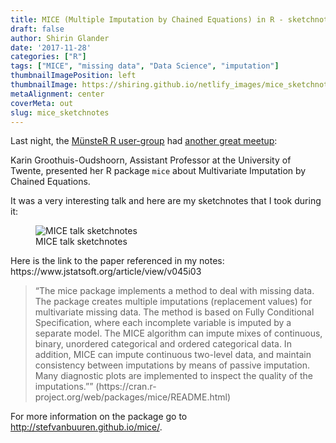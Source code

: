 ```yaml
---
title: MICE (Multiple Imputation by Chained Equations) in R - sketchnotes from MünsteR Meetup
draft: false
author: Shirin Glander
date: '2017-11-28'
categories: ["R"]
tags: ["MICE", "missing data", "Data Science", "imputation"]
thumbnailImagePosition: left
thumbnailImage: https://shiring.github.io/netlify_images/mice_sketchnote_gxjsgc.jpg
metaAlignment: center
coverMeta: out
slug: mice_sketchnotes
---
```


Last night, the [MünsteR R user-group](http://meetu.ps/c/3ffGL/w54bW/f) had [another great meetup](https://www.meetup.com/Munster-R-Users-Group/events/243388360/):

Karin Groothuis-Oudshoorn, Assistant Professor at the University of Twente, presented her R package `mice` about Multivariate Imputation by Chained Equations.

It was a very interesting talk and here are my sketchnotes that I took during it:

![MICE talk sketchnotes](https://shiring.github.io/netlify_images/mice_sketchnote_gxjsgc.jpg)

Here is the link to the paper referenced in my notes: https://www.jstatsoft.org/article/view/v045i03

> "The mice package implements a method to deal with missing data. The package creates multiple imputations (replacement values) for multivariate missing data. The method is based on Fully Conditional Specification, where each incomplete variable is imputed by a separate model. The MICE algorithm can impute mixes of continuous, binary, unordered categorical and ordered categorical data. In addition, MICE can impute continuous two-level data, and maintain consistency between imputations by means of passive imputation. Many diagnostic plots are implemented to inspect the quality of the imputations."" (https://cran.r-project.org/web/packages/mice/README.html)

For more information on the package go to [http://stefvanbuuren.github.io/mice/](http://stefvanbuuren.github.io/mice/).